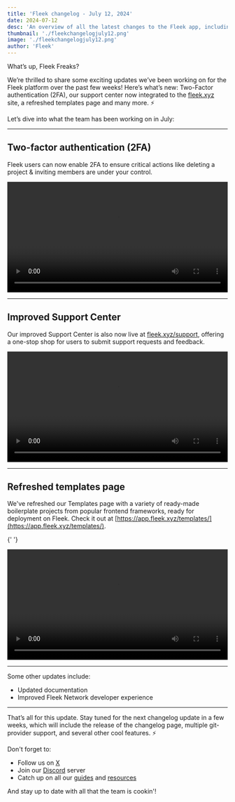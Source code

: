 ```yaml
---
title: 'Fleek changelog - July 12, 2024'
date: 2024-07-12
desc: 'An overview of all the latest changes to the Fleek app, including 2FA, refreshed templates, improved support center and more'
thumbnail: './fleekchangelogjuly12.png'
image: './fleekchangelogjuly12.png'
author: 'Fleek'
---
```


What’s up, Fleek Freaks?

We’re thrilled to share some exciting updates we’ve been working on for the Fleek platform over the past few weeks!
Here’s what’s new: Two-Factor authentication (2FA), our support center now integrated to the [fleek.xyz](https://fleek.xyz) site, a refreshed templates page and many more. ⚡

Let’s dive into what the team has been working on in July:

---

## Two-factor authentication (2FA)

Fleek users can now enable 2FA to ensure critical actions like deleting a project & inviting members are under your control.

<video width="100%" height="auto" autoplay loop controls>
  <source src="./2fa.mp4" type="video/mp4" />
  Your browser does not support the video tag.
</video>

---

## Improved Support Center

Our improved Support Center is also now live at [fleek.xyz/support](https://fleek.xyz/support), offering a one-stop shop for users to submit support requests and feedback.

<video width="100%" height="auto" autoplay loop controls>
  <source src="./support.mp4" type="video/mp4" />
  Your browser does not support the video tag.
</video>

---

## Refreshed templates page

We've refreshed our Templates page with a variety of ready-made boilerplate projects from popular frontend frameworks, ready for deployment on Fleek. Check it out at [https://app.fleek.xyz/templates/](https://app.fleek.xyz/templates/).

{' '}

<video width="100%" height="auto" autoplay loop controls>
  <source src="./templates.mp4" type="video/mp4" />
  Your browser does not support the video tag.
</video>

---

Some other updates include:

- Updated documentation
- Improved Fleek Network developer experience

---

That’s all for this update.
Stay tuned for the next changelog update in a few weeks, which will include the release of the changelog page, multiple git-provider support, and several other cool features. ⚡️

Don't forget to:

- Follow us on [X](https://x.com/fleek)
- Join our [Discord](http://discord.gg/fleek) server
- Catch up on all our [guides](https://fleek.xyz/guides/) and [resources](https://fleek.xyz/docs/)

And stay up to date with all that the team is cookin'!
